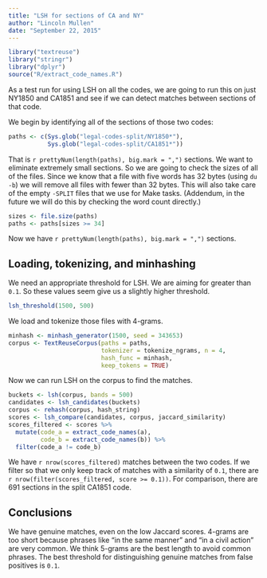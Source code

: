 ```yaml
---
title: "LSH for sections of CA and NY"
author: "Lincoln Mullen"
date: "September 22, 2015"
---
```


```r
library("textreuse")
library("stringr")
library("dplyr")
source("R/extract_code_names.R")
```

As a test run for using LSH on all the codes, we are going to run this on just NY1850 and CA1851 and see if we can detect matches between sections of that code.

We begin by identifying all of the sections of those two codes:

```r
paths <- c(Sys.glob("legal-codes-split/NY1850*"), 
           Sys.glob("legal-codes-split/CA1851*"))
```

That is `r prettyNum(length(paths), big.mark = ",")` sections. We want to eliminate extremely small sections. So we are going to check the sizes of all of the files. Since we know that a file with five words has 32 bytes (using `du -b`) we will remove all files with fewer than 32 bytes. This will also take care of the empty `-SPLIT` files that we use for Make tasks. (Addendum, in the future we will do this by checking the word count directly.)

```r
sizes <- file.size(paths)
paths <- paths[sizes >= 34]
```

Now we have `r prettyNum(length(paths), big.mark = ",")` sections.

## Loading, tokenizing, and minhashing

We need an appropriate threshold for LSH. We are aiming for greater than `0.1`. So these values seem give us a slightly higher threshold.

```r
lsh_threshold(1500, 500)
```

We load and tokenize those files with 4-grams.

```r
minhash <- minhash_generator(1500, seed = 343653)
corpus <- TextReuseCorpus(paths = paths, 
                          tokenizer = tokenize_ngrams, n = 4,
                          hash_func = minhash,
                          keep_tokens = TRUE)
```

Now we can run LSH on the corpus to find the matches.

```r
buckets <- lsh(corpus, bands = 500)
candidates <- lsh_candidates(buckets) 
corpus <- rehash(corpus, hash_string)
scores <- lsh_compare(candidates, corpus, jaccard_similarity)
scores_filtered <- scores %>% 
  mutate(code_a = extract_code_names(a),
         code_b = extract_code_names(b)) %>% 
  filter(code_a != code_b)
```

We have `r nrow(scores_filtered)` matches between the two codes. If we filter so that we only keep track of matches with a similarity of `0.1`, there are `r nrow(filter(scores_filtered, score >= 0.1))`. For comparison, there are 691 sections in the split CA1851 code. 

## Conclusions

We have genuine matches, even on the low Jaccard scores. 4-grams are too short because phrases like "in the same manner" and "in a civil action" are very common. We think 5-grams are the best length to avoid common phrases. The best threshold for distinguishing genuine matches from false positives is `0.1`.
